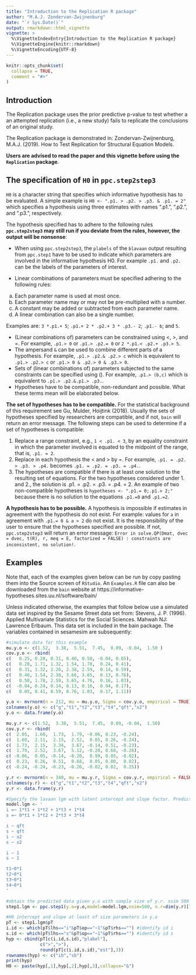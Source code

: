```yaml
---
title: "Introduction to the Replication R package"
author: "M.A.J. Zondervan-Zwijnenburg"
date: "`r Sys.Date()`"
output: rmarkdown::html_vignette
vignette: >
  %\VignetteIndexEntry{Introduction to the Replication R package}
  %\VignetteEngine{knitr::rmarkdown}
  %\VignetteEncoding{UTF-8}
---
```


```r
knitr::opts_chunk$set(
  collapse = TRUE,
  comment = "#>"
)
```
 
## Introduction

The Replication package uses the prior predictive p-value to test whether a 
an attempted replication (i.e., a new study) fails to replicate the conclusions
of an original study. 

The Replication package is demonstrated in:
Zondervan-Zwijnenburg, M.A.J. (2019). How to Test Replication for Structural Equation Models. 

**Users are
advised to read the paper and this vignette before using the `Replication` package**.


## The specification of `H0` in `ppc.step2step3` 

`H0` is a character string that specifies which informative
hypothesis has to be evaluated. A simple example is `H0 <- ".p1. >
.p2. > .p3. & .p1. = 2"` which specifies a hypothesis using three estimates with
names ".p1.", ".p2.", and ".p3.", respectively.

The hypothesis specified has to adhere to the following rules **`ppc.step2step3` may still run if you
deviate from the rules, however, the output will be nonsense**:

* When using `ppc.step2step3`, the `plabels` of the `blavaan` output resulting from `ppc.step1` have to be used to indicate which parameters are involved in the informative hypothesis H0. For example `.p1.` and `.p2.` can be the labels of the parameters of interest.

* Linear combinations of parameters must be specified adhering to the
following rules:

a) Each parameter name is used at most once.
b) Each parameter name may or may not be pre-multiplied with a number.
c) A constant may be added or subtracted from each parameter name.
d) A linear combination can also be a single number.

Examples are: `3 *.p1.+ 5`; `.p1.+ 2 * .p2.+ 3 * .p3.- 2`; `.p1.- b`; and `5`.

* (Linear combinations of) parameters can be constrained using <, >, and
=. For example, `.p1.> 0` or
`.p1.> .p2.= 0` or `2 *.p1.< .p2.+ .p3.> 5`.
* The ampersand `&` can be used to combine different parts of a hypothesis.
For example, `.p1.> .p2.& .p2.> c` which is equivalent to `.p1.> .p2.> c` or
`.p1.> 0 & .p2.> 0 & .p3.> 0`.
* Sets of (linear combinations of) parameters subjected to the same
constraints can be specified using (). For
example, `.p1.> (b,c)` which is equivalent to `.p1.> .p2.&.p1.> .p3.`.
* Hypotheses have to be compatible, non-redundant and possible. What
these terms mean will be elaborated below.


**The set of hypotheses has to be compatible.** For the statistical
background of this requirement see Gu, Mulder, Hoijtink (2018). Usually the
sets of hypotheses specified by researchers are compatible, and if not,
`bain` will return an error message. The following steps can be used to
determine if a set of hypotheses is compatible:

1)	Replace a range constraint, e.g., `1 < .p1. < 3`, by an equality
constraint in which the parameter involved is equated to the midpoint of the
range, that is, `.p1. = 2`.
2) Replace in each hypothesis the < and > by =. For example, `.p1. = .p2.
> .p3. > .p4.`  becomes `.p1. = .p2. = .p3. = .p4.`.
3) The hypotheses are compatible if there is at least one solution to the
resulting set of equations. For the two hypotheses considered under 1. and
2., the solution is .p1. = .p2. = .p3. = .p4. = 2. An example of two non-compatible
hypotheses is `hypotheses <- ".p1.= 0;.p1.> 2;"` because there is no
solution to the equations `.p1.=0` and `.p1.=2`.


**A hypothesis has to be possible.** 
A hypothesis is impossible if estimates in agreement with the hypothesis do not
exist. For example: values for `a` in agreement with `.p1.= 0 &
a > 2` do not exist. It is the responsibility of the user to ensure that the
hypotheses specified are possible. If not, `ppc.step2step3` will return an
error message: `Error in solve.QP(Dmat, dvec = dvec, t(R), r, meq = E, factorized = FALSE) : constraints are inconsistent, no solution!`.



## Examples


Note that, each of the examples given below can be run by copy pasting them
into the Source screen of `RStudio`. An `Examples.R` file can also be
downloaded from the `bain` website at
https://informative-hypotheses.sites.uu.nl/software/bain/ 

Unless indicated otherwise, the examples that follow below use a simulated
data set inspired by the Sesame Street data set from:
Stevens, J. P. (1996). Applied Multivariate Statistics for the Social
Sciences. Mahwah NJ: Lawrence Erlbaum. This data set is included in the
bain package. The variables contained in sesamesim are subsequently:


```r
#simulate data for this example
mu.y.o <- c(1.52,  3.38,  5.51,  7.45,  0.09, -0.04,  1.50 ) 
cov.y.o <- rbind(
c(   0.25, 0.28, 0.31, 0.40, 0.50, -0.04, 0.05),
c(   0.28, 1.71, 1.32, 1.54, 1.78,  0.24, 0.41),
c(   0.31, 1.32, 2.26, 2.38, 2.59,  0.14, 0.59),
c(   0.40, 1.54, 2.38, 3.66, 3.65,  0.13, 0.76),
c(   0.50, 1.78, 2.59, 3.65, 4.76,  0.16, 1.03),
c(  -0.04, 0.24, 0.14, 0.13, 0.16,  0.94, 0.17),
c(   0.05, 0.41, 0.59, 0.76, 1.03,  0.17, 1.11))

y.o <- mvrnorm(n = 212, mu = mu.y.o, Sigma = cov.y.o, empirical = TRUE)
colnames(y.o) <- c("g","t1","t2","t3","t4","qft","x2")
y.o <- data.frame(y.o)

mu.y.r <- c(1.52,  3.38,  5.51,  7.45,  0.09, -0.04,  1.50) 
cov.y.r <- rbind(
c(  2.05,  1.60,  1.73,  1.79, -0.06, 0.23, -0.24),
c(  1.60,  2.11,  2.15,  2.52,  0.05, 0.26, -0.24),
c(  1.73,  2.15,  3.34,  3.67, -0.14, 0.51, -0.23),
c(  1.79,  2.52,  3.67,  5.12, -0.20, 0.68, -0.26),
c( -0.06,  0.05, -0.14, -0.20,  0.99, 0.05, -0.02),
c(  0.23,  0.26,  0.51,  0.68,  0.05, 0.80,  0.02),
c( -0.24, -0.24, -0.23, -0.26, -0.02, 0.02,  0.25))

y.r <- mvrnorm(n = 340, mu = mu.y.r, Sigma = cov.y.r, empirical = FALSE)
colnames(y.r) <- c("g","t1","t2","t3","t4","qft","x2")
y.r <- data.frame(y.r)

#Specify the lavaan lgm with latent intercept and slope factor. Predictor qft and x2. 
model.lgm <- '
i =~ 1*t1 + 1*t2 + 1*t3 + 1*t4
s =~ 0*t1 + 1*t2 + 2*t3 + 3*t4

i ~ qft
s ~ qft
i ~ x2
s ~ x2

i ~ 1
s ~ 1

t1~0*1
t2~0*1
t3~0*1
t4~0*1
'

#obtain the predicted data given y.o with sample size of y.r. nsim 500 is relatively small to speed up the example, use the default of 5000
step1.lgm <- ppc.step1(y.o=y.o,model=model.lgm,nsim=500, n.r=dim(y.r)[1])

#H0 intercept and slope at least of size parameters in y.o
pT <- step1.lgm$pT
i.id <- which(pT$lhs=="i"&pT$op=="~1"&pT$rhs=="") #identify id i
s.id <- which(pT$lhs=="s"&pT$op=="~1"&pT$rhs=="") #identify id s
hyp <- cbind(pT[c(i.id,s.id),"plabel"],
             c(">",">"),
             round(pT[c(i.id,s.id),"est"],3))
rownames(hyp) <- c("ib","sb")
print(hyp)
H0 <- paste(hyp[,1],hyp[,2],hyp[,3],collapse="&")


```







